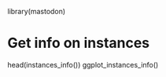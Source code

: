 <!--
%\VignetteEngine{knitr::knitr}
%\VignetteIndexEntry{Mastodon users}
-->

library(mastodon)

# Get info on instances

head(instances_info())
ggplot_instances_info()
